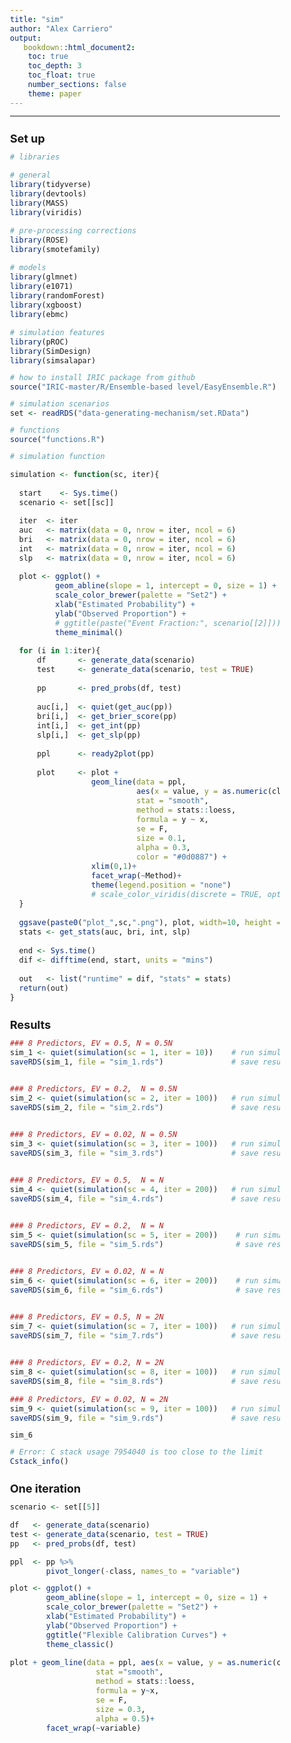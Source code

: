 ```yaml
---
title: "sim"
author: "Alex Carriero"
output: 
   bookdown::html_document2:
    toc: true
    toc_depth: 3
    toc_float: true
    number_sections: false
    theme: paper
---
```


<style type="text/css">
  
body{ /* Normal  */
  font-size: 12px;
  }
td {  /* Table  */
  font-size: 12px;
}
h1.title {
  font-size: 18px;
  color: DarkBlue;
}
h1 { /* Header 1 */
  font-size: 18px;
}
h2 { /* Header 2 */
  font-size: 18px;
}
h3 { /* Header 3 */
  font-size: 18px;
}
code.r{ /* Code block */
  font-size: 12px;
}
pre { /* Code block - determines code spacing between lines */
  font-size: 14px;
}
</style>

---

# Set up 
```r
# libraries 

# general
library(tidyverse)
library(devtools)
library(MASS)
library(viridis)

# pre-processing corrections
library(ROSE)
library(smotefamily)

# models 
library(glmnet)
library(e1071)
library(randomForest)
library(xgboost)
library(ebmc)

# simulation features 
library(pROC)
library(SimDesign)
library(simsalapar)
```

```r
# how to install IRIC package from github
source("IRIC-master/R/Ensemble-based level/EasyEnsemble.R")
```

```r
# simulation scenarios 
set <- readRDS("data-generating-mechanism/set.RData")
```
 
```r
# functions
source("functions.R")
```

```r
# simulation function 

simulation <- function(sc, iter){
  
  start    <- Sys.time()
  scenario <- set[[sc]]

  iter  <- iter
  auc   <- matrix(data = 0, nrow = iter, ncol = 6)
  bri   <- matrix(data = 0, nrow = iter, ncol = 6)
  int   <- matrix(data = 0, nrow = iter, ncol = 6)
  slp   <- matrix(data = 0, nrow = iter, ncol = 6)

  plot <- ggplot() + 
          geom_abline(slope = 1, intercept = 0, size = 1) +
          scale_color_brewer(palette = "Set2") +
          xlab("Estimated Probability") +
          ylab("Observed Proportion") +
          # ggtitle(paste("Event Fraction:", scenario[[2]])) + 
          theme_minimal() 

  for (i in 1:iter){    
      df       <- generate_data(scenario)
      test     <- generate_data(scenario, test = TRUE)
    
      pp       <- pred_probs(df, test)
    
      auc[i,]  <- quiet(get_auc(pp))
      bri[i,]  <- get_brier_score(pp)
      int[i,]  <- get_int(pp)
      slp[i,]  <- get_slp(pp)
      
      ppl      <- ready2plot(pp)
    
      plot     <- plot + 
                  geom_line(data = ppl, 
                            aes(x = value, y = as.numeric(class) -1), 
                            stat = "smooth",
                            method = stats::loess, 
                            formula = y ~ x,
                            se = F, 
                            size = 0.1, 
                            alpha = 0.3,
                            color = "#0d0887") +
                  xlim(0,1)+
                  facet_wrap(~Method)+
                  theme(legend.position = "none")
                  # scale_color_viridis(discrete = TRUE, option = "D", direction = -1)
  }
  
  ggsave(paste0("plot_",sc,".png"), plot, width=10, height = 4)  # save plot
  stats <- get_stats(auc, bri, int, slp)                         # save statistics
  
  end <- Sys.time()
  dif <- difftime(end, start, units = "mins")
  
  out   <- list("runtime" = dif, "stats" = stats) 
  return(out)
}
```


# Results 
```r
### 8 Predictors, EV = 0.5, N = 0.5N
sim_1 <- quiet(simulation(sc = 1, iter = 10))    # run simulation 
saveRDS(sim_1, file = "sim_1.rds")               # save results


### 8 Predictors, EV = 0.2,  N = 0.5N
sim_2 <- quiet(simulation(sc = 2, iter = 100))   # run simulation 
saveRDS(sim_2, file = "sim_2.rds")               # save results


### 8 Predictors, EV = 0.02, N = 0.5N
sim_3 <- quiet(simulation(sc = 3, iter = 100))   # run simulation 
saveRDS(sim_3, file = "sim_3.rds")               # save results


### 8 Predictors, EV = 0.5,  N = N
sim_4 <- quiet(simulation(sc = 4, iter = 200))   # run simulation 
saveRDS(sim_4, file = "sim_4.rds")               # save results


### 8 Predictors, EV = 0.2,  N = N
sim_5 <- quiet(simulation(sc = 5, iter = 200))    # run simulation 
saveRDS(sim_5, file = "sim_5.rds")                # save results


### 8 Predictors, EV = 0.02, N = N
sim_6 <- quiet(simulation(sc = 6, iter = 200))    # run simulation 
saveRDS(sim_6, file = "sim_6.rds")                # save results


### 8 Predictors, EV = 0.5, N = 2N
sim_7 <- quiet(simulation(sc = 7, iter = 100))   # run simulation 
saveRDS(sim_7, file = "sim_7.rds")               # save results


### 8 Predictors, EV = 0.2, N = 2N
sim_8 <- quiet(simulation(sc = 8, iter = 100))   # run simulation 
saveRDS(sim_8, file = "sim_8.rds")               # save results

### 8 Predictors, EV = 0.02, N = 2N
sim_9 <- quiet(simulation(sc = 9, iter = 100))   # run simulation 
saveRDS(sim_9, file = "sim_9.rds")               # save results
```

```r
sim_6
```

```r
# Error: C stack usage 7954040 is too close to the limit
Cstack_info()
```

# One iteration
```r
scenario <- set[[5]]

df   <- generate_data(scenario)
test <- generate_data(scenario, test = TRUE)
pp   <- pred_probs(df, test)

ppl  <- pp %>%
        pivot_longer(-class, names_to = "variable")
```

```r
plot <- ggplot() + 
        geom_abline(slope = 1, intercept = 0, size = 1) +
        scale_color_brewer(palette = "Set2") +
        xlab("Estimated Probability") +
        ylab("Observed Proportion") +
        ggtitle("Flexible Calibration Curves") + 
        theme_classic() 

plot + geom_line(data = ppl, aes(x = value, y = as.numeric(class) -1, color = variable), 
                   stat ="smooth", 
                   method = stats::loess, 
                   formula = y~x,
                   se = F, 
                   size = 0.3, 
                   alpha = 0.5)+
        facet_wrap(~variable)
```


